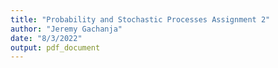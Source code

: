 ```yaml
---
title: "Probability and Stochastic Processes Assignment 2"
author: "Jeremy Gachanja"
date: "8/3/2022"
output: pdf_document
---
```

